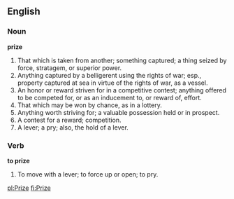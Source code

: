 ==English==

===Noun===

'''prize'''

#That which is taken from another; something captured; a thing seized by force, stratagem, or superior power.
#Anything captured by a belligerent using the rights of war; esp., property captured at sea in virtue of the rights of war, as a vessel.
#An honor or reward striven for in a competitive contest; anything offered to be competed for, or as an inducement to, or reward of, effort.
#That which may be won by chance, as in a lottery.
#Anything worth striving for; a valuable possession held or in prospect.
#A contest for a reward; competition.
#A lever; a pry; also, the hold of a lever.

===Verb===

'''to prize'''

#To move with a lever; to force up or open; to pry.

[[pl:Prize]]
[[fi:Prize]]